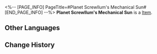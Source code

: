 <%-- [PAGE_INFO]
PageTitle=#Planet Screwllum's Mechanical Sun#
[END_PAGE_INFO] --%>
{{Item Infobox
|id          = 53055
|image       = Item Planet Screwllum's Mechanical Sun.png
|type        = 
|invCategory = Relics
|rarity      = 4
|effect      = 
|description = The plane encapsulates the core of Planet Screwllum, imprisoned in a cage composed of countless levers, pistons, and gears. The inhabitants of Planet Screwllum euphemistically refer to it as the "Steel Sun."
|source1     = [[Simulated Universe]]: World 5 - Immersion Device Redemption
}}
'''Planet Screwllum's Mechanical Sun''' is a [[Item]].

==Other Languages==
{{Other Languages
|en   = Planet Screwllum's Mechanical Sun
|zhs  = 螺丝星的机械烈阳
|zht  = 螺絲星的機械烈陽
|ja   = スクリュー星の機械太陽
|ko   = 스크루룸별의 기계 태양
|es   = Sol mecánico del planeta Tornillia
|fr   = Soleil mécanique de la planète Screwllum
|ru   = Механическое солнце Скрюллума
|th   = Planet Screwllum's Mechanical Sun
|vi   = Mặt Trời Cơ Giới Của Screwllum
|de   = Die mechanische Sonne des Planeten Screwllum
|id   = Planet Screwllum's Mechanical Sun
|pt   = Sol Mecânico do Planeta Screwllum
}}

==Change History==
{{Change History|1.0}}
